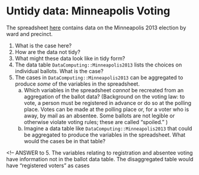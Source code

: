 # Untidy data: Minneapolis Voting

The spreadsheet [here](http://vote.minneapolismn.gov/www/groups/public/@clerk/documents/webcontent/wcms1p-126724.xlsx) contains data on the Minneapolis 2013 election by ward and precinct. 

1. What is the case here?
2. How are the data not tidy?
3. What might these data look like in tidy form?
4. The data table `DataComputing::Minneapolis2013` lists the choices on individual ballots.  What is the case?
5. The cases in `DataComputing::Minneapolis2013` can be aggregated to produce *some* of the variables in the spreadsheet.  
    a. Which variables in the spreadsheet *cannot* be recreated from an aggregation of the ballot data? (Background on the voting law: to vote, a person must be registered in advance or do so at the polling place.  Votes can be made at the polling place or, for a voter who is away, by mail as an absentee.  Some ballots are not legible or otherwise violate voting rules; these are called "spoiled." )
    b. Imagine a data table like `DataComputing::Minneapolis2013` that could be aggregated to produce the variables in the spreadsheet.  What would the cases be in that table?
    
    
<!-- ANSWER to 5. The variables relating to registration and absentee voting have information not in the ballot data table. The disaggregated table would have "registered voters" as cases

